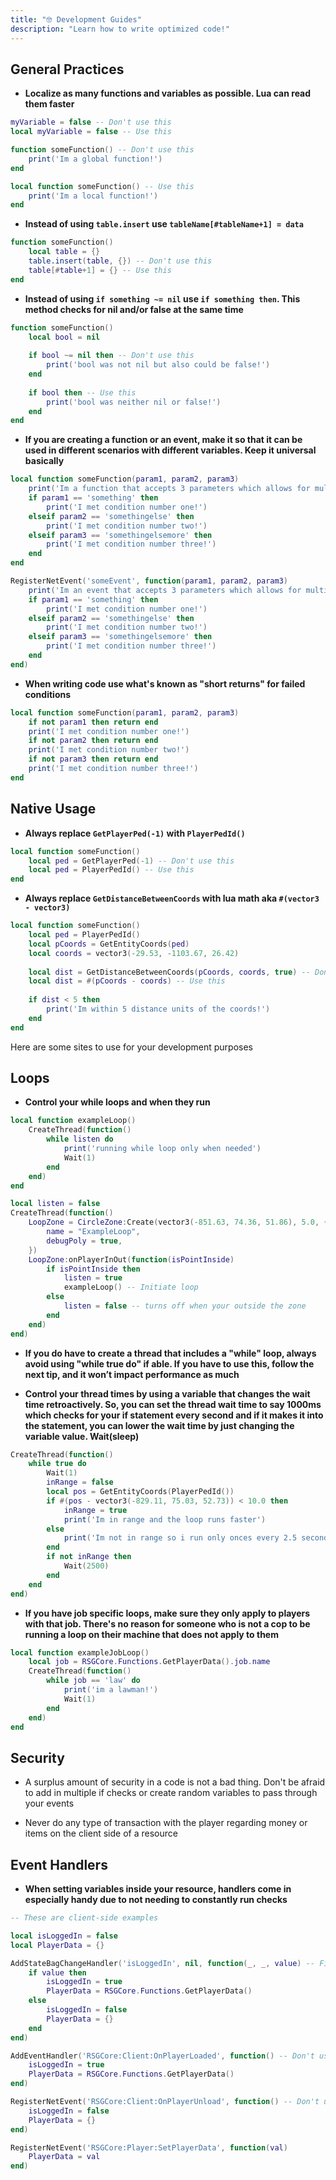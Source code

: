 ```yaml
---
title: "🤓 Development Guides"
description: "Learn how to write optimized code!"
---
```


## General Practices

* **Localize as many functions and variables as possible. Lua can read them faster**

```lua
myVariable = false -- Don't use this
local myVariable = false -- Use this

function someFunction() -- Don't use this
    print('Im a global function!')
end

local function someFunction() -- Use this
    print('Im a local function!')
end
```

* **Instead of using `table.insert` use `tableName[#tableName+1] = data`**

```lua
function someFunction()
    local table = {}
    table.insert(table, {}) -- Don't use this
    table[#table+1] = {} -- Use this
end
```

* **Instead of using `if something ~= nil` use `if something then`. This method checks for nil and/or false at the same time**

```lua
function someFunction()
    local bool = nil
    
    if bool ~= nil then -- Don't use this
        print('bool was not nil but also could be false!')
    end
    
    if bool then -- Use this
        print('bool was neither nil or false!')
    end
end
```

* **If you are creating a function or an event, make it so that it can be used in different scenarios with different variables. Keep it universal basically**

```lua
local function someFunction(param1, param2, param3)
    print('Im a function that accepts 3 parameters which allows for multiple conditions!')
    if param1 == 'something' then
        print('I met condition number one!')
    elseif param2 == 'somethingelse' then
        print('I met condition number two!')
    elseif param3 == 'somethingelsemore' then
        print('I met condition number three!')
    end
end

RegisterNetEvent('someEvent', function(param1, param2, param3)
    print('Im an event that accepts 3 parameters which allows for multiple conditions!')
    if param1 == 'something' then
        print('I met condition number one!')
    elseif param2 == 'somethingelse' then
        print('I met condition number two!')
    elseif param3 == 'somethingelsemore' then
        print('I met condition number three!')
    end
end)
```

* **When writing code use what's known as "short returns" for failed conditions**

```lua
local function someFunction(param1, param2, param3)
    if not param1 then return end
    print('I met condition number one!')
    if not param2 then return end
    print('I met condition number two!')
    if not param3 then return end
    print('I met condition number three!')
end
```

## Native Usage

* **Always replace `GetPlayerPed(-1)` with `PlayerPedId()`**

```lua
local function someFunction()
    local ped = GetPlayerPed(-1) -- Don't use this
    local ped = PlayerPedId() -- Use this
end
```

* **Always replace `GetDistanceBetweenCoords` with lua math aka `#(vector3 - vector3)`**

```lua
local function someFunction()
    local ped = PlayerPedId()
    local pCoords = GetEntityCoords(ped)
    local coords = vector3(-29.53, -1103.67, 26.42)
    
    local dist = GetDistanceBetweenCoords(pCoords, coords, true) -- Don't use this
    local dist = #(pCoords - coords) -- Use this
    
    if dist < 5 then
        print('Im within 5 distance units of the coords!')
    end
end
```

<Accordion title="RedM Native Sites/Tools" defaultOpen={false}>
  Here are some sites to use for your development purposes
</Accordion>

## Loops

* **Control your while loops and when they run**

```lua
local function exampleLoop()
    CreateThread(function()
        while listen do
            print('running while loop only when needed')
            Wait(1)
        end
    end)
end

local listen = false
CreateThread(function()
    LoopZone = CircleZone:Create(vector3(-851.63, 74.36, 51.86), 5.0, {
        name = "ExampleLoop",
        debugPoly = true,
    })
    LoopZone:onPlayerInOut(function(isPointInside)
        if isPointInside then
            listen = true
            exampleLoop() -- Initiate loop
        else
            listen = false -- turns off when your outside the zone
        end
    end)
end)
```

* **If you do have to create a thread that includes a "while" loop, always avoid using "while true do" if able. If you have to use this, follow the next tip, and it won’t impact performance as much**

* **Control your thread times by using a variable that changes the wait time retroactively. So, you can set the thread wait time to say 1000ms which checks for your if statement every second and if it makes it into the statement, you can lower the wait time by just changing the variable value. Wait(sleep)**

```lua
CreateThread(function()
    while true do
        Wait(1)
        inRange = false
        local pos = GetEntityCoords(PlayerPedId())
        if #(pos - vector3(-829.11, 75.03, 52.73)) < 10.0 then
            inRange = true
            print('Im in range and the loop runs faster')
        else
            print('Im not in range so i run only onces every 2.5 seconds')
        end
        if not inRange then
            Wait(2500)
        end
    end
end)
```

* **If you have job specific loops, make sure they only apply to players with that job. There's no reason for someone who is not a cop to be running a loop on their machine that does not apply to them**

```lua
local function exampleJobLoop()
    local job = RSGCore.Functions.GetPlayerData().job.name
    CreateThread(function()
        while job == 'law' do
            print('im a lawman!')
            Wait(1)
        end
    end)
end
```

## Security

* A surplus amount of security in a code is not a bad thing. Don't be afraid to add in multiple if checks or create random variables to pass through your events

* Never do any type of transaction with the player regarding money or items on the client side of a resource

## Event Handlers

* **When setting variables inside your resource, handlers come in especially handy due to not needing to constantly run checks**

```lua
-- These are client-side examples

local isLoggedIn = false
local PlayerData = {}

AddStateBagChangeHandler('isLoggedIn', nil, function(_, _, value) -- FiveM native method
    if value then
        isLoggedIn = true
        PlayerData = RSGCore.Functions.GetPlayerData()
    else
        isLoggedIn = false
        PlayerData = {}
    end
end)

AddEventHandler('RSGCore:Client:OnPlayerLoaded', function() -- Don't use this with the native method
    isLoggedIn = true
    PlayerData = RSGCore.Functions.GetPlayerData()
end)

RegisterNetEvent('RSGCore:Client:OnPlayerUnload', function() -- Don't use this with the native method
    isLoggedIn = false
    PlayerData = {}
end)

RegisterNetEvent('RSGCore:Player:SetPlayerData', function(val)
    PlayerData = val
end)
```